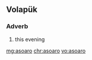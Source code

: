{{also|äsoaro}}
==Volapük==

===Adverb===
{{head|vo|adverb}}
# this evening

[[mg:asoaro]]
[[chr:asoaro]]
[[vo:asoaro]]